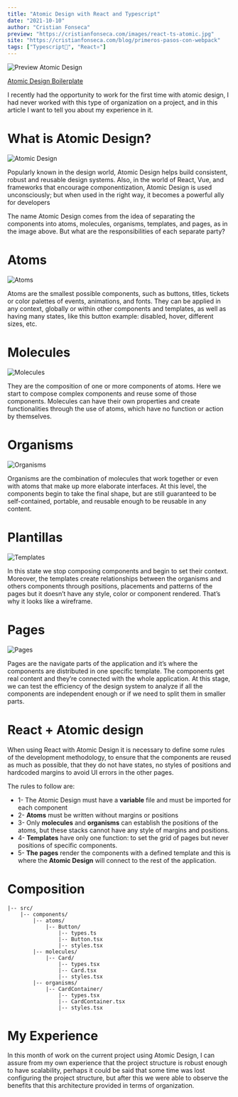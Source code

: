 ```yaml
---
title: "Atomic Design with React and Typescript"
date: "2021-10-10"
author: "Cristian Fonseca"
preview: "https://cristianfonseca.com/images/react-ts-atomic.jpg"
site: "https://cristianfonseca.com/blog/primeros-pasos-con-webpack"
tags: ["Typescript💙", "React⚛"]
---
```


![Preview Atomic Design](/images/react-ts-atomic.jpg)

[Atomic Design Boilerplate](https://github.com/danilowoz/react-atomic-design)

I recently had the opportunity to work for the first time with atomic design, I had never worked with this type of organization on a project, and in this article I want to tell you about my experience in it.

# What is Atomic Design?
![Atomic Design](/images/atomic-design/atomic-design.png)

Popularly known in the design world, Atomic Design helps build consistent, robust and reusable design systems. Also, in the world of React, Vue, and frameworks that encourage componentization, Atomic Design is used unconsciously; but when used in the right way, it becomes a powerful ally for developers

The name Atomic Design comes from the idea of ​​separating the components into atoms, molecules, organisms, templates, and pages, as in the image above. But what are the responsibilities of each separate party?

# Atoms
![Atoms](/images/atomic-design/atoms.png)

Atoms are the smallest possible components, such as buttons, titles, tickets or color palettes of events, animations, and fonts. They can be applied in any context, globally or within other components and templates, as well as having many states, like this button example: disabled, hover, different sizes, etc.

# Molecules

![Molecules](/images/atomic-design/molecules.png)

They are the composition of one or more components of atoms. Here we start to compose complex components and reuse some of those components. Molecules can have their own properties and create functionalities through the use of atoms, which have no function or action by themselves.

# Organisms

![Organisms](/images/atomic-design/organisms.png)

Organisms are the combination of molecules that work together or even with atoms that make up more elaborate interfaces. At this level, the components begin to take the final shape, but are still guaranteed to be self-contained, portable, and reusable enough to be reusable in any content.

# Plantillas

![Templates](/images/atomic-design/templates.png)

In this state we stop composing components and begin to set their context. Moreover, the templates create relationships between the organisms and others components through positions, placements and patterns of the pages but it doesn’t have any style, color or component rendered. That’s why it looks like a wireframe.

# Pages

![Pages](/images/atomic-design/pages.png)

Pages are the navigate parts of the application and it’s where the components are distributed in one specific template. The components get real content and they’re connected with the whole application. At this stage, we can test the efficiency of the design system to analyze if all the components are independent enough or if we need to split them in smaller parts.

# React + Atomic design

When using React with Atomic Design it is necessary to define some rules of the development methodology, to ensure that the components are reused as much as possible, that they do not have states, no styles of positions and hardcoded margins to avoid UI errors in the other pages.

The rules to follow are:
+ 1-  The Atomic Design must have a **variable** file and must be imported for each component
+ 2-  **Atoms** must be written without margins or positions
+ 3-  Only **molecules** and **organisms** can establish the positions of the atoms, but these stacks cannot have any style of margins and positions.
+ 4- **Templates** have only one function: to set the grid of pages but never positions of specific components.
+ 5- **The pages** render the components with a defined template and this is where the **Atomic Design** will connect to the rest of the application.

# Composition

```shell
|-- src/
    |-- components/
        |-- atoms/
            |-- Button/
                |-- types.ts
                |-- Button.tsx
                |-- styles.tsx
        |-- molecules/
            |-- Card/
                |-- types.tsx
                |-- Card.tsx
                |-- styles.tsx
        |-- organisms/
            |-- CardContainer/
                |-- types.tsx
                |-- CardContainer.tsx
                |-- styles.tsx
```

# My Experience

In this month of work on the current project using Atomic Design, I can assure from my own experience that the project structure is robust enough to have scalability, perhaps it could be said that some time was lost configuring the project structure, but after this we were able to observe the benefits that this architecture provided in terms of organization.
